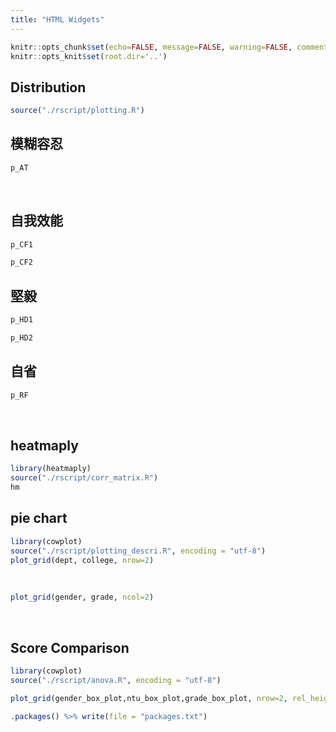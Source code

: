 ```yaml
---
title: "HTML Widgets"
---
```

```r
knitr::opts_chunk$set(echo=FALSE, message=FALSE, warning=FALSE, comment="", dev = "svg")
knitr::opts_knit$set(root.dir='..')
```


## Distribution
```r
source("./rscript/plotting.R")
```

## 模糊容忍
```r
p_AT
```

<br> 

## 自我效能
```r
p_CF1
```
```r
p_CF2
```

## 堅毅
```r
p_HD1
```
```r
p_HD2
```

## 自省
```r
p_RF
```

<br>

## heatmaply
```r
library(heatmaply)
source("./rscript/corr_matrix.R")
hm
```

## pie chart

```r
library(cowplot)
source("./rscript/plotting_descri.R", encoding = "utf-8")
plot_grid(dept, college, nrow=2)
```

<br>

```r
plot_grid(gender, grade, ncol=2)
```

<br>

## Score Comparison
```r
library(cowplot)
source("./rscript/anova.R", encoding = "utf-8")

plot_grid(gender_box_plot,ntu_box_plot,grade_box_plot, nrow=2, rel_heights = c(1, 1.3))
```


```r
.packages() %>% write(file = "packages.txt")
```

